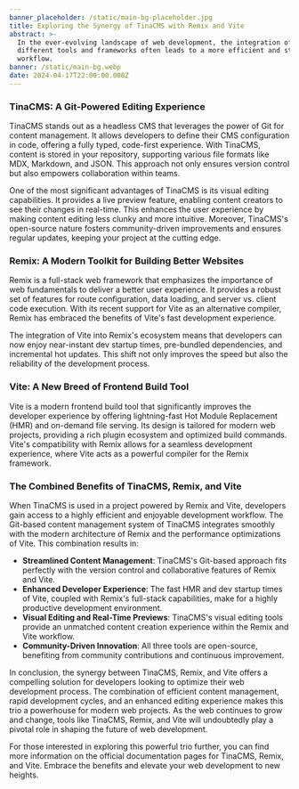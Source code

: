 ```yaml
---
banner_placeholder: /static/main-bg-placeholder.jpg
title: Exploring the Synergy of TinaCMS with Remix and Vite
abstract: >-
  In the ever-evolving landscape of web development, the integration of
  different tools and frameworks often leads to a more efficient and streamlined
  workflow. 
banner: /static/main-bg.webp
date: 2024-04-17T22:00:00.000Z
---
```


### TinaCMS: A Git-Powered Editing Experience

TinaCMS stands out as a headless CMS that leverages the power of Git for content management. It allows developers to define their CMS configuration in code, offering a fully typed, code-first experience. With TinaCMS, content is stored in your repository, supporting various file formats like MDX, Markdown, and JSON. This approach not only ensures version control but also empowers collaboration within teams. 

One of the most significant advantages of TinaCMS is its visual editing capabilities. It provides a live preview feature, enabling content creators to see their changes in real-time. This enhances the user experience by making content editing less clunky and more intuitive. Moreover, TinaCMS's open-source nature fosters community-driven improvements and ensures regular updates, keeping your project at the cutting edge.

<YoutubeEmbed url="https://youtu.be/WE359XqIgZk" />

### Remix: A Modern Toolkit for Building Better Websites

Remix is a full-stack web framework that emphasizes the importance of web fundamentals to deliver a better user experience. It provides a robust set of features for route configuration, data loading, and server vs. client code execution. With its recent support for Vite as an alternative compiler, Remix has embraced the benefits of Vite's fast development experience.

The integration of Vite into Remix's ecosystem means that developers can now enjoy near-instant dev startup times, pre-bundled dependencies, and incremental hot updates. This shift not only improves the speed but also the reliability of the development process.

### Vite: A New Breed of Frontend Build Tool

Vite is a modern frontend build tool that significantly improves the developer experience by offering lightning-fast Hot Module Replacement (HMR) and on-demand file serving. Its design is tailored for modern web projects, providing a rich plugin ecosystem and optimized build commands. Vite's compatibility with Remix allows for a seamless development experience, where Vite acts as a powerful compiler for the Remix framework.

### The Combined Benefits of TinaCMS, Remix, and Vite

When TinaCMS is used in a project powered by Remix and Vite, developers gain access to a highly efficient and enjoyable development workflow. The Git-based content management system of TinaCMS integrates smoothly with the modern architecture of Remix and the performance optimizations of Vite. This combination results in:

* **Streamlined Content Management**: TinaCMS's Git-based approach fits perfectly with the version control and collaborative features of Remix and Vite.
* **Enhanced Developer Experience**: The fast HMR and dev startup times of Vite, coupled with Remix's full-stack capabilities, make for a highly productive development environment.
* **Visual Editing and Real-Time Previews**: TinaCMS's visual editing tools provide an unmatched content creation experience within the Remix and Vite workflow.
* **Community-Driven Innovation**: All three tools are open-source, benefiting from community contributions and continuous improvement.

In conclusion, the synergy between TinaCMS, Remix, and Vite offers a compelling solution for developers looking to optimize their web development process. The combination of efficient content management, rapid development cycles, and an enhanced editing experience makes this trio a powerhouse for modern web projects. As the web continues to grow and change, tools like TinaCMS, Remix, and Vite will undoubtedly play a pivotal role in shaping the future of web development.

For those interested in exploring this powerful trio further, you can find more information on the official documentation pages for TinaCMS, Remix, and Vite. Embrace the benefits and elevate your web development to new heights.
